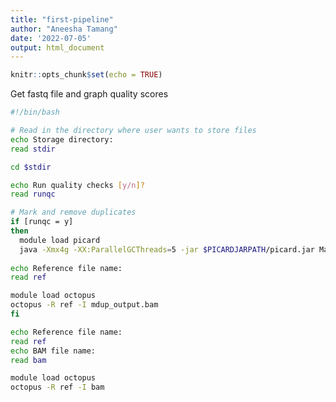 ```yaml
---
title: "first-pipeline"
author: "Aneesha Tamang"
date: '2022-07-05'
output: html_document
---
```


```r
knitr::opts_chunk$set(echo = TRUE)
```

Get fastq file and graph quality scores
```bash
#!/bin/bash

# Read in the directory where user wants to store files
echo Storage directory:
read stdir

cd $stdir

echo Run quality checks [y/n]?
read runqc

# Mark and remove duplicates
if [runqc = y]
then
  module load picard
  java -Xmx4g -XX:ParallelGCThreads=5 -jar $PICARDJARPATH/picard.jar MarkDuplicates -I /data/tamanga2/RajagopalLabTemp/MTS-T1002.bam -O mdup_output.bam -M metrics.txt -REMOVE_DUPLICATES TRUE
  
echo Reference file name:
read ref

module load octopus 
octopus -R ref -I mdup_output.bam
fi

echo Reference file name:
read ref
echo BAM file name:
read bam

module load octopus 
octopus -R ref -I bam
```